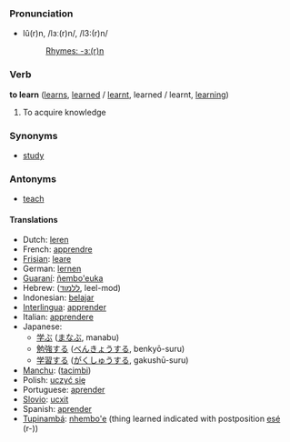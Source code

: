 ===Pronunciation===
*lû(r)n, /lɜː(r)n/, /l3:(r)n/
*:[[Rhymes:English:-ɜː(r)n|Rhymes: -ɜː(r)n]]

=== Verb ===
'''to learn''' ([[learns]], [[learned]] / [[learnt]], learned / learnt, [[learning]])

#To acquire knowledge

=== Synonyms ===
*[[study]]

=== Antonyms ===
*[[teach]]

==== Translations ====
*Dutch: [[leren]]
*French: [[apprendre]]
*[[Frisian]]: [[leare]]
*German: [[lernen]]
*[[Guaraní]]: [[ñembo'euka]]
*Hebrew: ([[ללמוד]], leel-mod)
*Indonesian: [[ajar|belajar]]
*[[Interlingua]]: [[apprender]]
*Italian: [[apprendere]]
*Japanese:
** [[学ぶ]] ([[まなぶ]], manabu)
** [[勉強]]する ([[べんきょう]]する, benkyō-suru)
** [[学習]]する ([[がくしゅう]]する, gakushū-suru)
*[[Manchu]]: ([[tacimbi]])
*Polish: [[uczyć się]]
*Portuguese: [[aprender]]
*[[Slovio]]: [[ucxit]]
*Spanish: [[aprender]]
*[[Tupinambá]]: [[nhembo'e]] (thing learned indicated with postposition [[esé]] (r-))
